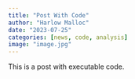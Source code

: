 ```yaml
---
title: "Post With Code"
author: "Harlow Malloc"
date: "2023-07-25"
categories: [news, code, analysis]
image: "image.jpg"
---
```


This is a post with executable code.
